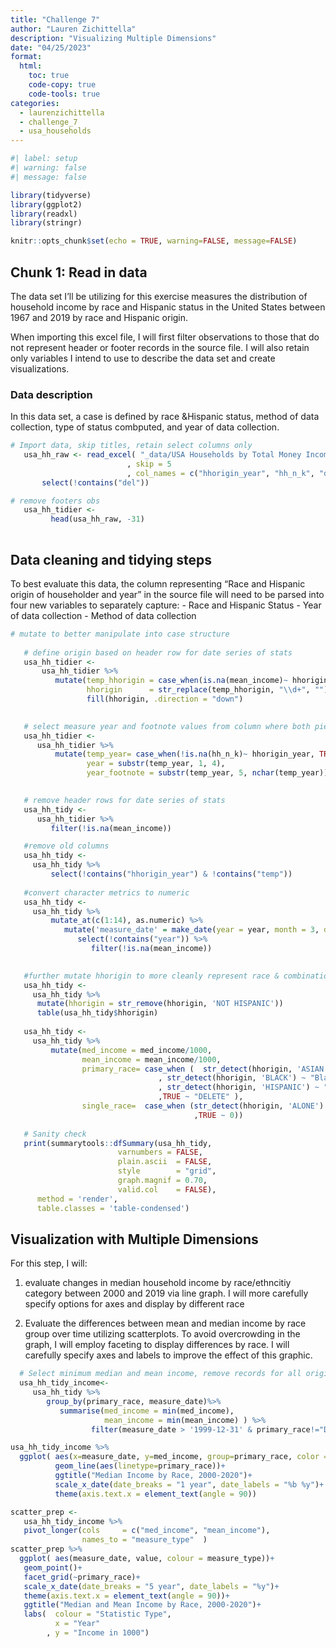 ```yaml
---
title: "Challenge 7"
author: "Lauren Zichittella"
description: "Visualizing Multiple Dimensions"
date: "04/25/2023"
format:
  html:
    toc: true
    code-copy: true
    code-tools: true
categories:
  - laurenzichittella
  - challenge_7
  - usa_households
---
```


```r
#| label: setup
#| warning: false
#| message: false

library(tidyverse)
library(ggplot2)
library(readxl)
library(stringr)

knitr::opts_chunk$set(echo = TRUE, warning=FALSE, message=FALSE)
```

## Chunk 1: Read in data 

The data set I'll be utilizing for this exercise measures the distribution of household income by race and Hispanic status in the United States between 1967 and 2019 by race and Hispanic origin.

When importing this excel file, I will first filter observations to those that do not represent header or footer records in the source file. I will also retain only variables I intend to use to describe the data set and create visualizations. 

### Data description

In this data set, a case is defined by race &Hispanic status, method of data collection, type of status combputed, and year of data collection. 


```r


# Import data, skip titles, retain select columns only  
   usa_hh_raw <- read_excel( "_data/USA Households by Total Money Income, Race, and Hispanic Origin of Householder 1967 to 2019.xlsx"
                          , skip = 5
                          , col_names = c("hhorigin_year", "hh_n_k", "del", "pctdis_lt_15k", "pctdis_15_lt_25k", "pctdis_25_lt_35k", "pctdis_35_lt_50k", "pctdis_50_lt_75k", "pctdis_75_lt_100k","pctdis_100_lt_150k", "pctdis_150_lt_200k", "pctdis_ge_200k", "med_income", "me_med_income", "mean_income", "me_mean_income"))%>%
       select(!contains("del")) 

# remove footers obs  
   usa_hh_tidier <- 
         head(usa_hh_raw, -31)
   
```



## Data cleaning and tidying steps 

To best evaluate this data, the column representing "Race and Hispanic origin of householder and year" in the source file will need to be parsed into four new variables to separately capture:
- Race and Hispanic Status 
- Year of data collection
- Method of data collection


```r

# mutate to better manipulate into case structure 
   
   # define origin based on header row for date series of stats
   usa_hh_tidier <-
       usa_hh_tidier %>%
          mutate(temp_hhorigin = case_when(is.na(mean_income)~ hhorigin_year, TRUE ~ NA_character_),
                 hhorigin      = str_replace(temp_hhorigin, "\\d+", ""))%>%
                 fill(hhorigin, .direction = "down")
   

   # select measure year and footnote values from column where both pieces information combined 
   usa_hh_tidier <-
      usa_hh_tidier %>%
          mutate(temp_year= case_when(!is.na(hh_n_k)~ hhorigin_year, TRUE ~ NA_character_), 
                 year = substr(temp_year, 1, 4),
                 year_footnote = substr(temp_year, 5, nchar(temp_year)))
  

   # remove header rows for date series of stats
   usa_hh_tidy <-
      usa_hh_tidier %>%
         filter(!is.na(mean_income))

   #remove old columns
   usa_hh_tidy <- 
     usa_hh_tidy %>%
         select(!contains("hhorigin_year") & !contains("temp"))
   
   #convert character metrics to numeric
   usa_hh_tidy <- 
     usa_hh_tidy %>%
         mutate_at(c(1:14), as.numeric) %>%
            mutate('measure_date' = make_date(year = year, month = 3, day = 1)) %>%
               select(!contains("year")) %>%
                  filter(!is.na(mean_income))

   
   #further mutate hhorigin to more cleanly represent race & combinations there
   usa_hh_tidy <- 
     usa_hh_tidy %>%
      mutate(hhorigin = str_remove(hhorigin, 'NOT HISPANIC')) 
      table(usa_hh_tidy$hhorigin)   
   
   usa_hh_tidy <- 
     usa_hh_tidy %>%
         mutate(med_income = med_income/1000, 
                mean_income = mean_income/1000, 
                primary_race= case_when (  str_detect(hhorigin, 'ASIAN') ~ "Asian"
                                 , str_detect(hhorigin, 'BLACK') ~ "Black"       
                                 , str_detect(hhorigin, 'HISPANIC') ~ "Hispanic"                                        , str_detect(hhorigin, 'WHITE') ~ "White"
                                 ,TRUE ~ "DELETE" ),
                single_race=  case_when (str_detect(hhorigin, 'ALONE') ~ 1
                                         ,TRUE ~ 0))
        
   # Sanity check
   print(summarytools::dfSummary(usa_hh_tidy,
                        varnumbers = FALSE,
                        plain.ascii  = FALSE, 
                        style        = "grid", 
                        graph.magnif = 0.70, 
                        valid.col    = FALSE),
      method = 'render',
      table.classes = 'table-condensed')

```
## Visualization with Multiple Dimensions

For this step, I will:

1) evaluate changes in median household income by race/ethncitiy category between 2000 and 2019 via line graph. I will more carefully specify options for axes and display by different race

2) Evaluate the differences between mean and median income by race group over time utilizing scatterplots. To avoid overcrowding in the graph, I will employ faceting to display differences by race. I will carefully specify axes and labels to improve the effect of this graphic.


```r

  # Select minimum median and mean income, remove records for all origins combined 
  usa_hh_tidy_income<-
     usa_hh_tidy %>%
        group_by(primary_race, measure_date)%>%
           summarise(med_income = min(med_income),
                     mean_income = min(mean_income) ) %>%
                  filter(measure_date > '1999-12-31' & primary_race!="DELETE") 

usa_hh_tidy_income %>%
  ggplot( aes(x=measure_date, y=med_income, group=primary_race, color = primary_race))+
          geom_line(aes(linetype=primary_race))+
          ggtitle("Median Income by Race, 2000-2020")+ 
          scale_x_date(date_breaks = "1 year", date_labels = "%b %y")+
          theme(axis.text.x = element_text(angle = 90))

scatter_prep <-
   usa_hh_tidy_income %>%
   pivot_longer(cols     = c("med_income", "mean_income"), 
                names_to = "measure_type"  )
scatter_prep %>%
  ggplot( aes(measure_date, value, colour = measure_type))+
   geom_point()+
   facet_grid(~primary_race)+
   scale_x_date(date_breaks = "5 year", date_labels = "%y")+
   theme(axis.text.x = element_text(angle = 90))+
   ggtitle("Median and Mean Income by Race, 2000-2020")+
   labs(  colour = "Statistic Type",
          x = "Year"
        , y = "Income in 1000")

```



